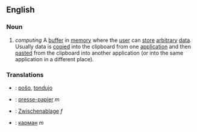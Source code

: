 == English ==
=== Noun ===

# ''computing''  A [[buffer]] in [[memory]] where the [[user]] can [[store]] [[arbitrary]] [[data]]. Usually data is [[copy|copied]] into the clipboard from one [[application]] and then [[paste]]d from the clipboard into another application (or into the same application in a different place).

=== Translations ===

* {{eo}}: [[poŝo]], [[tondujo]]
* {{fr}}: [[presse-papier]] ''m''
* {{de}}: [[Zwischenablage]] ''f''
* {{ru}}: [[карман]] ''m''